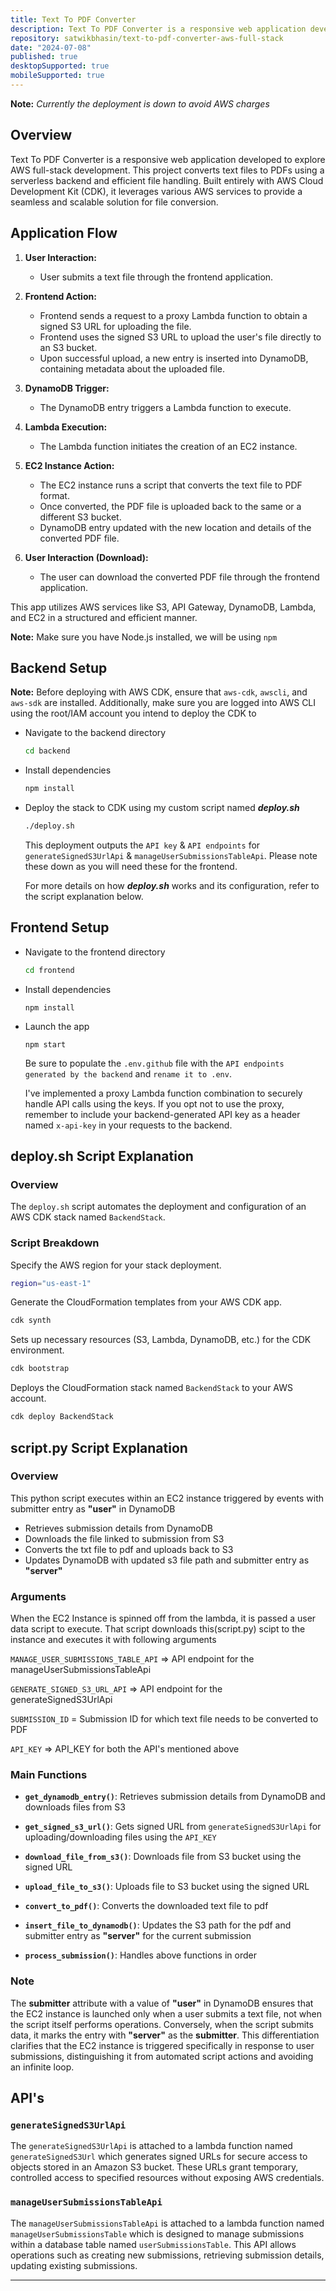 ```yaml
---
title: Text To PDF Converter
description: Text To PDF Converter is a responsive web application developed to explore AWS full-stack development
repository: satwikbhasin/text-to-pdf-converter-aws-full-stack
date: "2024-07-08"
published: true
desktopSupported: true
mobileSupported: true
---
```


**Note:** _Currently the deployment is down to avoid AWS charges_

## Overview

Text To PDF Converter is a responsive web application developed to explore AWS full-stack development. This project converts text files to PDFs using a serverless backend and efficient file handling. Built entirely with AWS Cloud Development Kit (CDK), it leverages various AWS services to provide a seamless and scalable solution for file conversion.

## Application Flow

1. **User Interaction:**

   - User submits a text file through the frontend application.

2. **Frontend Action:**

   - Frontend sends a request to a proxy Lambda function to obtain a signed S3 URL for uploading the file.
   - Frontend uses the signed S3 URL to upload the user's file directly to an S3 bucket.
   - Upon successful upload, a new entry is inserted into DynamoDB, containing metadata about the uploaded file.

3. **DynamoDB Trigger:**

   - The DynamoDB entry triggers a Lambda function to execute.

4. **Lambda Execution:**

   - The Lambda function initiates the creation of an EC2 instance.

5. **EC2 Instance Action:**

   - The EC2 instance runs a script that converts the text file to PDF format.
   - Once converted, the PDF file is uploaded back to the same or a different S3 bucket.
   - DynamoDB entry updated with the new location and details of the converted PDF file.

6. **User Interaction (Download):**
   - The user can download the converted PDF file through the frontend application.

This app utilizes AWS services like S3, API Gateway, DynamoDB, Lambda, and EC2 in a structured and efficient manner.

**Note:** Make sure you have Node.js installed, we will be using `npm`

## Backend Setup

**Note:** Before deploying with AWS CDK, ensure that `aws-cdk`, `awscli`, and `aws-sdk` are installed. Additionally, make sure you are logged into AWS CLI using the root/IAM account you intend to deploy the CDK to

- Navigate to the backend directory

  ```sh
  cd backend
  ```

- Install dependencies

  ```sh
  npm install
  ```

- Deploy the stack to CDK using my custom script named **_deploy.sh_**

  ```sh
  ./deploy.sh
  ```

  This deployment outputs the `API key` & `API endpoints` for `generateSignedS3UrlApi` & `manageUserSubmissionsTableApi`. Please note these down as you will need these for the frontend.

  For more details on how **_deploy.sh_** works and its configuration, refer to the script explanation below.

## Frontend Setup

- Navigate to the frontend directory

  ```sh
  cd frontend
  ```

- Install dependencies

  ```
  npm install
  ```

- Launch the app

  ```
  npm start
  ```

  Be sure to populate the `.env.github` file with the `API endpoints generated by the backend` and `rename it to .env`.

  I've implemented a proxy Lambda function combination to securely handle API calls using the keys. If you opt not to use the proxy, remember to include your backend-generated
  API key as a header named `x-api-key` in your requests to the backend.

## **deploy.sh** Script Explanation

### Overview

The `deploy.sh` script automates the deployment and configuration of an AWS CDK stack named `BackendStack`.

### Script Breakdown

Specify the AWS region for your stack deployment.

```bash
region="us-east-1"
```

Generate the CloudFormation templates from your AWS CDK app.

```bash
cdk synth
```

Sets up necessary resources (S3, Lambda, DynamoDB, etc.) for the CDK environment.

```bash
cdk bootstrap
```

Deploys the CloudFormation stack named `BackendStack` to your AWS account.

```bash
cdk deploy BackendStack
```

## **script.py** Script Explanation

### Overview

This python script executes within an EC2 instance triggered by events with submitter entry as **"user"** in DynamoDB

- Retrieves submission details from DynamoDB
- Downloads the file linked to submission from S3
- Converts the txt file to pdf and uploads back to S3
- Updates DynamoDB with updated s3 file path and submitter entry as **"server"**

### Arguments

When the EC2 Instance is spinned off from the lambda, it is passed a user data script to execute. That script downloads this(script.py) scipt to the instance and executes it with following arguments

`MANAGE_USER_SUBMISSIONS_TABLE_API` => API endpoint for the manageUserSubmissionsTableApi

`GENERATE_SIGNED_S3_URL_API` => API endpoint for the generateSignedS3UrlApi

`SUBMISSION_ID` = Submission ID for which text file needs to be converted to PDF

`API_KEY` => API_KEY for both the API's mentioned above

### Main Functions

- **`get_dynamodb_entry()`**: Retrieves submission details from DynamoDB and downloads files from S3

- **`get_signed_s3_url()`**: Gets signed URL from `generateSignedS3UrlApi` for uploading/downloading files using the `API_KEY`

- **`download_file_from_s3()`**: Downloads file from S3 bucket using the signed URL

- **`upload_file_to_s3()`**: Uploads file to S3 bucket using the signed URL
- **`convert_to_pdf()`**: Converts the downloaded text file to pdf

- **`insert_file_to_dynamodb()`**: Updates the S3 path for the pdf and submitter entry as **"server"** for the current submission

- **`process_submission()`**: Handles above functions in order

### Note

The **submitter** attribute with a value of **"user"** in DynamoDB ensures that the EC2 instance is launched only when a user submits a text file, not when the script itself performs operations. Conversely, when the script submits data, it marks the entry with **"server"** as the **submitter**. This differentiation clarifies that the EC2 instance is triggered specifically in response to user submissions, distinguishing it from automated script actions and avoiding an infinite loop.

## API's

### `generateSignedS3UrlApi`

The `generateSignedS3UrlApi` is attached to a lambda function named `generateSignedS3Url` which generates signed URLs for secure access to objects stored in an Amazon S3 bucket. These URLs grant temporary, controlled access to specified resources without exposing AWS credentials.

### `manageUserSubmissionsTableApi`

The `manageUserSubmissionsTableApi` is attached to a lambda function named `manageUserSubmissionsTable` which is designed to manage submissions within a database table named `userSubmissionsTable`. This API allows operations such as creating new submissions, retrieving submission details, updating existing submissions.

---
